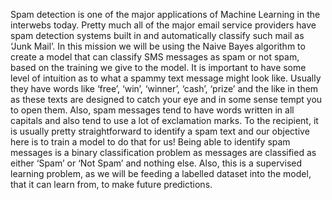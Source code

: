 Spam detection is one of the major applications of Machine Learning in the interwebs today. Pretty much all of the major email service providers have spam detection systems built in and automatically classify such mail as 'Junk Mail'.
In this mission we will be using the Naive Bayes algorithm to create a model that can classify SMS messages as spam or not spam, based on the training we give to the model. It is important to have some level of intuition as to what a spammy text message might look like. Usually they have words like 'free', 'win', 'winner', 'cash', 'prize' and the like in them as these texts are designed to catch your eye and in some sense tempt you to open them. Also, spam messages tend to have words written in all capitals and also tend to use a lot of exclamation marks. To the recipient, it is usually pretty straightforward to identify a spam text and our objective here is to train a model to do that for us!
Being able to identify spam messages is a binary classification problem as messages are classified as either 'Spam' or 'Not Spam' and nothing else. Also, this is a supervised learning problem, as we will be feeding a labelled dataset into the model, that it can learn from, to make future predictions.
